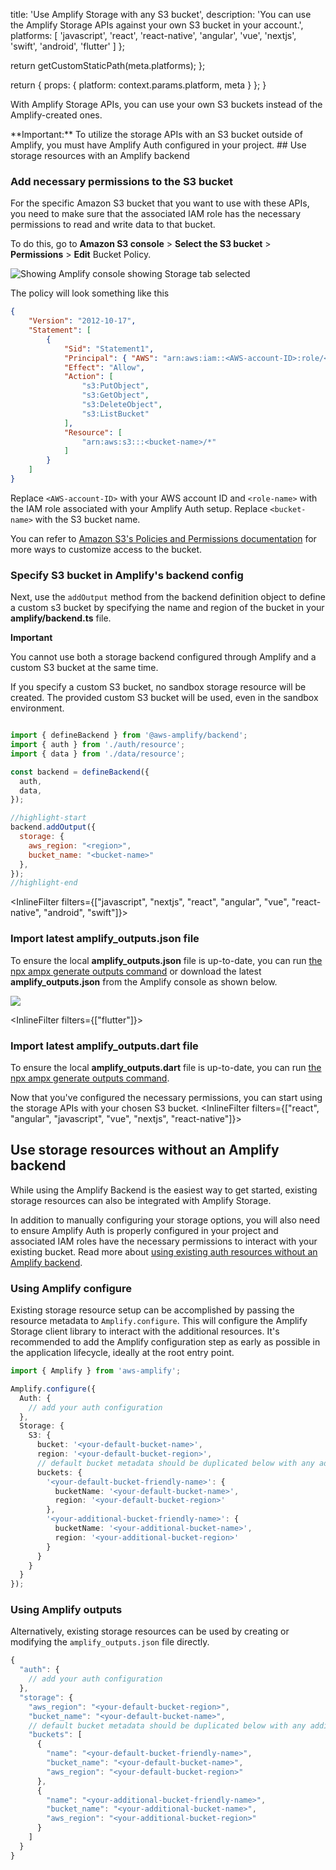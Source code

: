 
  title: 'Use Amplify Storage with any S3 bucket',
  description: 'You can use the Amplify Storage APIs against your own S3 bucket in your account.',
  platforms: [
    'javascript',
    'react',
    'react-native',
    'angular',
    'vue',
    'nextjs',
    'swift',
    'android',
    'flutter'
  ]
};

  return getCustomStaticPath(meta.platforms);
};

  return {
    props: {
      platform: context.params.platform,
      meta
    }
  };
}

With Amplify Storage APIs, you can use your own S3 buckets instead of the Amplify-created ones.

<Callout>
**Important:** To utilize the storage APIs with an S3 bucket outside of Amplify, you must have Amplify Auth configured in your project.
</Callout>
## Use storage resources with an Amplify backend

### Add necessary permissions to the S3 bucket

For the specific Amazon S3 bucket that you want to use with these APIs, you need to make sure that the associated IAM role has the necessary permissions to read and write data to that bucket.

To do this, go to **Amazon S3 console** > **Select the S3 bucket** > **Permissions** > **Edit** Bucket Policy.

![Showing Amplify console showing Storage tab selected](/images/gen2/storage/s3-console-permissions.png)

The policy will look something like this

```json
{
	"Version": "2012-10-17",
	"Statement": [
		{
			"Sid": "Statement1",
			"Principal": { "AWS": "arn:aws:iam::<AWS-account-ID>:role/<role-name>" },
			"Effect": "Allow",
			"Action": [
				"s3:PutObject",
				"s3:GetObject",
				"s3:DeleteObject",
				"s3:ListBucket"
			],
			"Resource": [
				"arn:aws:s3:::<bucket-name>/*"
			]
		}
	]
}
```
Replace `<AWS-account-ID>` with your AWS account ID and `<role-name>` with the IAM role associated with your Amplify Auth setup. Replace `<bucket-name>` with the S3 bucket name.

You can refer to [Amazon S3's Policies and Permissions documentation](https://docs.aws.amazon.com/AmazonS3/latest/userguide/access-policy-language-overview.html) for more ways to customize access to the bucket.

### Specify S3 bucket in Amplify's backend config

Next, use the `addOutput` method from the backend definition object to define a custom s3 bucket by specifying the name and region of the bucket in your **amplify/backend.ts** file.

<Callout>

**Important**

You cannot use both a storage backend configured through Amplify and a custom S3 bucket at the same time. 

If you specify a custom S3 bucket, no sandbox storage resource will be created. The provided custom S3 bucket will be used, even in the sandbox environment.

</Callout>

```javascript

import { defineBackend } from '@aws-amplify/backend';
import { auth } from './auth/resource';
import { data } from './data/resource';

const backend = defineBackend({
  auth,
  data,
});

//highlight-start
backend.addOutput({
  storage: {
    aws_region: "<region>",
    bucket_name: "<bucket-name>"
  },
});
//highlight-end

```

<InlineFilter filters={["javascript", "nextjs", "react", "angular", "vue", "react-native", "android", "swift"]}>

### Import latest amplify_outputs.json file

To ensure the local **amplify_outputs.json** file is up-to-date, you can run [the npx ampx generate outputs command](/[platform]/reference/cli-commands/#npx-ampx-generate-outputs) or download the latest **amplify_outputs.json** from the Amplify console as shown below.

![](/images/gen2/getting-started/react/amplify-outputs-download.png)

</InlineFilter>

<InlineFilter filters={["flutter"]}>

### Import latest amplify_outputs.dart file

To ensure the local **amplify_outputs.dart** file is up-to-date, you can run [the npx ampx generate outputs command](/[platform]/reference/cli-commands/#npx-ampx-generate-outputs).

</InlineFilter>

Now that you've configured the necessary permissions, you can start using the storage APIs with your chosen S3 bucket.
<InlineFilter filters={["react", "angular", "javascript", "vue", "nextjs", "react-native"]}>

## Use storage resources without an Amplify backend

While using the Amplify Backend is the easiest way to get started, existing storage resources can also be integrated with Amplify Storage. 

In addition to manually configuring your storage options, you will also need to ensure Amplify Auth is properly configured in your project and associated IAM roles have the necessary permissions to interact with your existing bucket. Read more about [using existing auth resources without an Amplify backend](/[platform]/build-a-backend/auth/use-existing-cognito-resources/#use-auth-resources-without-an-amplify-backend).

### Using Amplify configure
Existing storage resource setup can be accomplished by passing the resource metadata to `Amplify.configure`. This will configure the Amplify Storage client library to interact with the additional resources. It's recommended to add the Amplify configuration step as early as possible in the application lifecycle, ideally at the root entry point.


```ts
import { Amplify } from 'aws-amplify';

Amplify.configure({
  Auth: {
    // add your auth configuration
  },
  Storage: {
    S3: {
      bucket: '<your-default-bucket-name>',
      region: '<your-default-bucket-region>',
      // default bucket metadata should be duplicated below with any additional buckets
      buckets: {
        '<your-default-bucket-friendly-name>': {
          bucketName: '<your-default-bucket-name>',
          region: '<your-default-bucket-region>'
        },
        '<your-additional-bucket-friendly-name>': {
          bucketName: '<your-additional-bucket-name>',
          region: '<your-additional-bucket-region>'
        }
      }
    }
  }
});

```
### Using Amplify outputs

Alternatively, existing storage resources can be used by creating or modifying the `amplify_outputs.json` file directly.

```ts title="amplify_outputs.json"
{
  "auth": {
    // add your auth configuration
  },
  "storage": {
    "aws_region": "<your-default-bucket-region>", 
    "bucket_name": "<your-default-bucket-name>",
    // default bucket metadata should be duplicated below with any additional buckets
    "buckets": [
      {
        "name": "<your-default-bucket-friendly-name>", 
        "bucket_name": "<your-default-bucket-name>", 
        "aws_region": "<your-default-bucket-region>" 
      },
      {
        "name": "<your-additional-bucket-friendly-name>",
        "bucket_name": "<your-additional-bucket-name>",
        "aws_region": "<your-additional-bucket-region>"
      }
    ]
  }
}
```
</InlineFilter>
